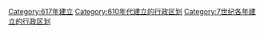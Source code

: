 [[Category:617年建立|Category:617年建立]]
[[Category:610年代建立的行政区划|Category:610年代建立的行政区划]]
[[Category:7世纪各年建立的行政区划|Category:7世纪各年建立的行政区划]]